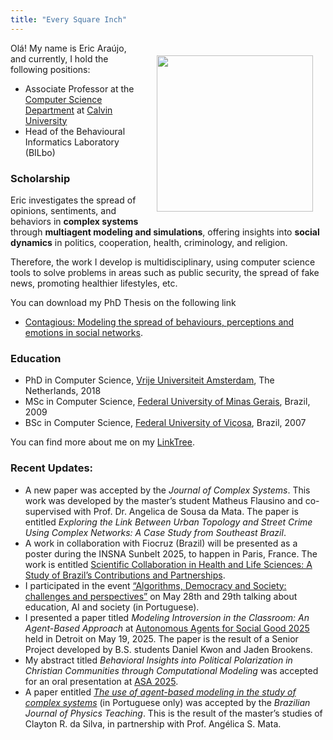 ```yaml
---
title: "Every Square Inch"
---
```


![](files/Self-BW-Adjusted.png){style="float: right; padding: 20px;" fig-alt="Portrait at Búzios in 2023." fig-align="right" width="250"}

<!-- ### Computational Modeling for the Flourishing of the Whole Creation -->

Olá! My name is Eric Araújo, and currently, I hold the following positions:

- Associate Professor at the [Computer Science Department](https://calvin.edu/academics/school-stem/computer-science){target="_blank"} at [Calvin University](https://calvin.edu/){target="_blank"}
- Head of the Behavioural Informatics Laboratory (BILbo)

### Scholarship

Eric investigates the spread of opinions, sentiments, and behaviors in **complex systems** through **multiagent modeling and simulations**, offering insights into **social dynamics** in politics, cooperation, health, criminology, and religion.

Therefore, the work I develop is multidisciplinary, using computer science tools to solve problems in areas such as public security, the spread of fake news, promoting healthier lifestyles, etc.

You can download my PhD Thesis on the following link 

- [Contagious: Modeling the spread of behaviours, perceptions and emotions in social networks](./files/Contagious_Eric_Araujo.pdf){target="_blank"}.

### Education
- PhD in Computer Science, [Vrije Universiteit Amsterdam](https://vu.nl/nl){target="_blank"}, The Netherlands, 2018
- MSc in Computer Science, [Federal University of Minas Gerais](https://ufmg.br/){target="_blank"}, Brazil, 2009
- BSc in Computer Science, [Federal University of Viçosa](https://www.ufv.br/){target="_blank"}, Brazil, 2007

You can find more about me on my [LinkTree](https://linktr.ee/earaujo){target="_blank"}.

### Recent Updates:

- A new paper was accepted by the *Journal of Complex Systems*. This work was developed by the master’s student Matheus Flausino and co-supervised with Prof. Dr. Angelica de Sousa da Mata. The paper is entitled *Exploring the Link Between Urban Topology and Street Crime Using Complex Networks: A Case Study from Southeast Brazil*.
- A work in collaboration with Fiocruz (Brazil) will be presented as a poster during the INSNA Sunbelt 2025, to happen in Paris, France. The work is entitled [Scientific Collaboration in Health and Life Sciences: A Study of Brazil's Contributions and Partnerships](https://www.conftool.pro/sunbelt2025/index.php?page=browseSessions&form_session=196#paperID891){target=_blank}.
- I participated in the event ["Algorithms, Democracy and Society: challenges and perspectives"](https://algoritmosesociedade.inf.ufg.br/#inicio){target="_blank} on May 28th and 29th talking about education, AI and society (in Portuguese).
- I presented a paper titled *Modeling Introversion in the Classroom: An Agent-Based Approach* at [Autonomous Agents for Social Good 2025](https://panosd.eu/aasg2025/call/){target=_blank} held in Detroit on May 19, 2025. The paper is the result of a Senior Project developed by B.S. students Daniel Kwon and Jaden Brookens.
- My abstract titled *Behavioral Insights into Political Polarization in Christian Communities through Computational Modeling* was accepted for an oral presentation at [ASA 2025](https://network.asa3.org/mpage/ASA2025){target=_blank}.
- A paper entitled [*The use of agent-based modeling in the study of complex systems*](https://doi.org/10.1590/1806-9126-RBEF-2024-0464){target="_blank"} (in Portuguese only) was accepted by the *Brazilian Journal of Physics Teaching*. This is the result of the master's studies of Clayton R. da Silva, in partnership with Prof. Angélica S. Mata.

<!-- ## License {.unnumbered}

<a rel="license" href="https://creativecommons.org/licenses/by-sa/4.0/"><img src="https://licensebuttons.net/l/by-sa/4.0/88x31.png" alt="Creative Commons License" style="border-width:0"/></a><br />This online work is licensed under a <a rel="license" href="https://creativecommons.org/licenses/by-sa/4.0/">Creative Commons Attribution-ShareAlike 4.0 International</a>.
Visit [here](https://github.com/rstudio-education/datascience-box/blob/master/LICENSE.md) for more information about the license.

## Acknowledements {.unnumbered}

Huge thanks to the #rstats education community who have made numerous suggestions for this resource, to Lee Suddaby and Zeno Kujawa for converting the homework assignments to learnr tutorials, and to [Müge Çetinkaya](http://muge.fr/) for the hex logo!

This website is built with [Quarto](https://quarto.org), the lovely icons by [icons8](http://icons8.com/), and none of this would be possible without the [tidyverse](https://tidyverse.org). -->
